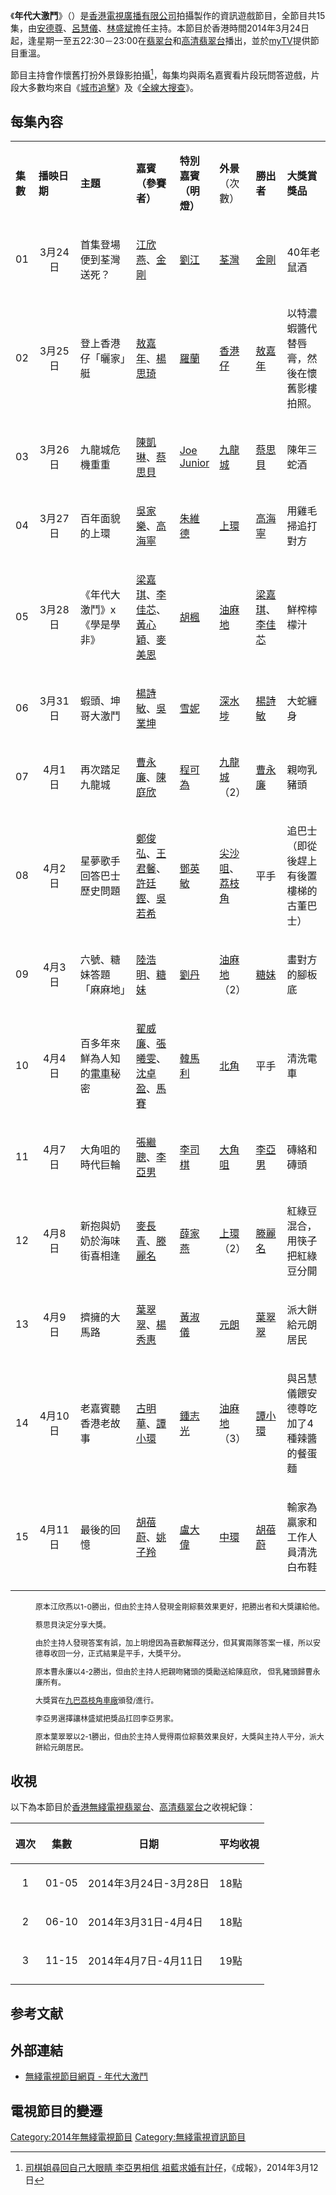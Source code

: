 {{無綫節目
| 中文節目名=年代大激鬥
| 英文節目名={{lang|en|Bet Your Remember}}
| 圖片=[[File:TVB_Bet_Your_Remember.jpg|300px]]
| 翡翠台視頻制式=[[16:9|16:9]] [[高清電視|高清電視]]
| 翡翠台首播日期=2014年3月24日－2014年4月11日
| 翡翠台首播時間=星期一至五 22:30－23:00（連廣告）
| 高清翡翠台視頻制式=[[16:9|16:9]] [[高清電視|高清電視]]
| 高清翡翠台首播日期=2014年3月24日－2014年4月11日
| 高清翡翠台首播時間=星期一至五 22:30－23:00（連廣告）
| 監製=[[林志榮|林志榮]]
| 編審=[[周光慧|周光慧]]
| 集數= 15
| 類型=資訊遊戲節目    
| 製作公司=[[香港|香港]][[電視廣播有限公司|電視廣播有限公司]]
| 外景={{HK}}
| 主持=[[安德尊|安德尊]]、<br />[[呂慧儀|呂慧儀]]（缺第8集）、<br />[[林盛斌|林盛斌]]（缺第10集）<ref>{{cite news|title=林盛斌安德尊呂慧儀鬥忟憎|url=http://hk.on.cc/hk/bkn/cnt/entertainment/20140228/bkn-20140228132836311-0228_00862_001.html|accessdate=2014-03-23|archive-date=2014-03-23|archive-url=https://web.archive.org/web/20140323105705/http://hk.on.cc/hk/bkn/cnt/entertainment/20140228/bkn-20140228132836311-0228_00862_001.html|dead-url=no}}</ref> 
| 旁白= [[盧大偉_(香港)|盧大偉]]
| 主題曲= 年代大激鬥
| 作曲= [[徐洛鏘|徐洛鏘]]
| 主唱= [[安德尊|安德尊]]、[[呂慧儀|呂慧儀]]、[[林盛斌|林盛斌]]
| 網頁=http://programme.tvb.com/variety/betyourremember/
}}

《'''年代大激鬥'''》（{{lang-en|'''Bet Your Remember'''}}）是[[香港|香港]][[電視廣播有限公司|電視廣播有限公司]]拍攝製作的資訊遊戲節目，全節目共15集，由[[安德尊|安德尊]]、[[呂慧儀|呂慧儀]]、[[林盛斌|林盛斌]]擔任主持。本節目於香港時間2014年3月24日起，逢星期一至五22:30－23:00在[[翡翠台|翡翠台]]和[[高清翡翠台|高清翡翠台]]播出，並於[[myTV|myTV]]提供節目重溫。

節目主持會作懷舊打扮外景錄影拍攝<ref>[http://www.singpao.com/yl/mx/201403/t20140312_494125.html 司棋姐尋回自己大眼睛 李亞男相信 祖藍求婚有計仔]{{dead link|date=2018年2月 |bot=InternetArchiveBot |fix-attempted=yes }}，《成報》，2014年3月12日</ref>，每集均與兩名嘉賓看片段玩問答遊戲，片段大多數均來自《[[城市追擊|城市追擊]]》及《[[全線大搜查|全線大搜查]]》。

==每集內容==
{|class="wikitable" style="width:70%; font-size: 14px;"
|- style="background:cornflowerblue; color:white" align=center
|style="width:5%"|'''集數'''||style="width:15%"|'''播映日期'''||style="width:20%"|'''主題'''||style="width:15%"|'''嘉賓<br />（參賽者）'''||style="width:10%"|'''特別嘉賓<br />（明燈）'''||style="width:10%"|'''外景'''<br />（次數）||style="width:10%"|'''勝出者'''||style="width:15%"|'''大獎賞獎品'''
|-
|align=center| 01 ||align=center| 3月24日 ||首集登場便到荃灣送死？ ||[[江欣燕|江欣燕]]、[[金剛_(藝人)|金剛]]||[[劉江_(香港)|劉江]]||[[荃灣|荃灣]]||[[金剛_(藝人)|金剛]]{{ref|ta|[a]}}||40年老鼠酒
|-
|align=center| 02 ||align=center| 3月25日 ||登上香港仔「曬家」艇||[[敖嘉年|敖嘉年]]、[[楊思琦|楊思琦]]||[[羅蘭|羅蘭]]||[[香港仔|香港仔]]||[[敖嘉年|敖嘉年]]||以特濃蝦醬代替唇膏，然後在懷舊影樓拍照。
|-
|align=center| 03 ||align=center| 3月26日 ||九龍城危機重重||[[陳凱琳|陳凱琳]]、[[蔡思貝|蔡思貝]]||[[Joe_Junior|Joe Junior]]||[[九龍城|九龍城]]||[[蔡思貝|蔡思貝]]{{ref|tb|[b]}}||陳年三蛇酒
|-
|align=center| 04 ||align=center| 3月27日 ||百年面貌的上環||[[吳家樂|吳家樂]]、[[高海寧|高海寧]]||[[朱維德|朱維德]]||[[上環|上環]]||[[高海寧|高海寧]]||用雞毛掃追打對方
|-
|align=center| 05 ||align=center| 3月28日 ||《年代大激鬥》x《學是學非》 ||[[梁嘉琪|梁嘉琪]]、[[李佳芯|李佳芯]]、[[黃心穎|黃心穎]]、[[麥美恩|麥美恩]]||[[胡楓|胡楓]]||[[油麻地|油麻地]]||[[梁嘉琪|梁嘉琪]]、[[李佳芯|李佳芯]]{{ref|tc|[c]}}||鮮榨檸檬汁
|-
|align=center| 06 ||align=center| 3月31日 ||蝦頭、坤哥大激鬥||[[楊詩敏|楊詩敏]]、[[吳業坤|吳業坤]]||[[雪妮|雪妮]]||[[深水埗|深水埗]]||[[楊詩敏|楊詩敏]]||大蛇纏身
|-
|align=center| 07 ||align=center| 4月1日 ||再次踏足九龍城||[[曹永廉|曹永廉]]、[[陳庭欣|陳庭欣]]||[[程可為|程可為]]||[[九龍城|九龍城]]（2）||[[曹永廉|曹永廉]]{{ref|td|[d]}}||親吻乳豬頭
|-
|align=center| 08 ||align=center| 4月2日 ||星夢歌手回答巴士歷史問題||[[鄭俊弘|鄭俊弘]]、[[王君馨|王君馨]]、[[許廷鏗|許廷鏗]]、[[吳若希|吳若希]]||[[鄧英敏|鄧英敏]]||[[尖沙咀|尖沙咀]]、[[荔枝角|荔枝角]]{{ref|te|[e]}}||平手||追巴士（即從後趕上有後置樓梯的古董巴士）
|-
|align=center| 09 ||align=center| 4月3日 ||六號、糖妹答題「麻麻地」||[[陸浩明|陸浩明]]、[[糖妹|糖妹]]||[[劉丹_(香港)|劉丹]]||[[油麻地|油麻地]]（2）||[[糖妹|糖妹]]||畫對方的腳板底
|-
|align=center| 10 ||align=center| 4月4日 ||百多年來鮮為人知的[[香港電車|電車]]秘密||[[翟威廉|翟威廉]]、[[張曦雯|張曦雯]]、[[沈卓盈|沈卓盈]]、[[馬賽_(香港)|馬賽]]||[[韓馬利|韓馬利]]||[[北角|北角]]||平手||清洗電車
|-
|align=center| 11 ||align=center| 4月7日 ||大角咀的時代巨輪||[[張繼聰|張繼聰]]、[[李亞男|李亞男]]||[[李司棋|李司棋]]||[[大角咀|大角咀]]||[[李亞男|李亞男]]{{ref|tf|[f]}}||磚絡和磚頭
|-
|align=center| 12 ||align=center| 4月8日 ||新抱與奶奶於海味街喜相逢||[[麥長青|麥長青]]、[[滕麗名|滕麗名]]||[[薛家燕|薛家燕]]||[[上環|上環]]（2）||[[滕麗名|滕麗名]]||紅綠豆混合，用筷子把紅綠豆分開
|-
|align=center| 13 ||align=center| 4月9日 ||擠擁的大馬路||[[葉翠翠|葉翠翠]]、[[楊秀惠|楊秀惠]]||[[黃淑儀|黃淑儀]]||[[元朗|元朗]]||[[葉翠翠|葉翠翠]]{{ref|tg|[g]}}||派大餅給元朗居民
|-
|align=center| 14 ||align=center| 4月10日 ||老嘉賓聽香港老故事||[[古明華|古明華]]、[[譚小環|譚小環]]||[[鍾志光|鍾志光]]||[[油麻地|油麻地]]（3）||[[譚小環|譚小環]]||與呂慧儀餵安德尊吃加了4種辣醬的餐蛋麵
|-
|align=center| 15 ||align=center| 4月11日 ||最後的回憶||[[胡蓓蔚|胡蓓蔚]]、[[姚子羚|姚子羚]]||[[盧大偉_(香港)|盧大偉]]||[[中環|中環]]||[[胡蓓蔚|胡蓓蔚]]||輸家為贏家和工作人員清洗白布鞋
|-
|}
<div style="font-size:9pt">
:{{note|ta}} 原本江欣燕以1-0勝出，但由於主持人發現金剛綜藝效果更好，把勝出者和大獎讓給他。
:{{note|tb}} 蔡思貝決定分享大獎。
:{{note|tc}} 由於主持人發現答案有誤，加上明燈因為喜歡解釋送分，但其實兩隊答案一樣，所以安德尊收回一分，正式結果是平手，大獎平分。
:{{note|td}} 原本曹永廉以4-2勝出，但由於主持人把親吻豬頭的獎勵送給陳庭欣， 但乳豬頭歸曹永廉所有。
:{{note|te}} 大獎賞在[[九巴荔枝角車廠|九巴荔枝角車廠]]頒發/進行。
:{{note|tf}} 李亞男選擇讓林盛斌把獎品扛回李亞男家。
:{{note|tg}} 原本葉翠翠以2-1勝出，但由於主持人覺得兩位綜藝效果良好，大獎與主持人平分，派大餅給元朗居民。
</div>

==收視==
以下為本節目於[[香港|香港]][[電視廣播有限公司|無綫電視]][[翡翠台|翡翠台]]、[[高清翡翠台|高清翡翠台]]之收視紀錄：

{|class="wikitable" style="font-size: 14px;"
!週次!!集數!!日期!!平均收視
|-     
|align=center|1||align=center|01-05|| 2014年3月24日-3月28日 ||18點
|-
|align=center|2||align=center|06-10|| 2014年3月31日-4月4日 || 18點
|-
|align=center|3||align=center|11-15|| 2014年4月7日-4月11日 || 19點
|-
|}

==参考文献==
{{reflist}}

==外部連結==
*[http://programme.tvb.com/variety/betyourremember/ 無綫電視節目網頁 - 年代大激鬥] {{Wayback|url=http://programme.tvb.com/variety/betyourremember/ |date=20140322152134 }}

==電視節目的變遷==
{{電視節目的變遷
|電視台={{HK}}[[無綫電視|無綫電視]][[翡翠台|翡翠台]]、[[高清翡翠台|高清翡翠台]]
|播放檔次=星期一至五 22:30-23:00 時段
|節目名稱=年代大激鬥<br/> (2014.03.24 - 2014.04.11 )
|上一節目=[[搵個好男人|搵個好男人]]<br/> (2014.02.24 - 2014.03.21)
|下一節目=[[食平DD|食平DD]]<br/>(2014.04.14 - 2014.05.09)
}}

[[Category:2014年無綫電視節目|Category:2014年無綫電視節目]]
[[Category:無綫電視資訊節目|Category:無綫電視資訊節目]]